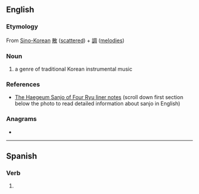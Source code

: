 {{see also|sanjō|sanjó}}
==English==

===Etymology===
From [[Sino-Korean]] [[散]] ([[scattered]]) + [[調]] ([[melodies]])

===Noun===
{{wikipedia|Sanjo (music)}}
{{en-noun|-}}

# a genre of traditional Korean instrumental music

===References===
* [http://www.gugakcd.com/shop/?doc=cart/item.php&it_id=TOPCD014 The Haegeum Sanjo of Four Ryu liner notes] (scroll down first section below the photo to read detailed information about sanjo in English)

{{attention|ko}}

===Anagrams===
* {{anagrams|en|a=ajnos|Jason|Jonas|Jonsa|Sonja}}

----

==Spanish==

===Verb===
{{head|es|verb form}}

# {{es-verb form of|ending=ar|mood=indicative|tense=present|pers=1|number=singular|sanjar}}
